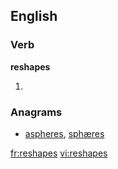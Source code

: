 
==English==

===Verb===
'''reshapes'''

# {{third-person singular of|[[reshape]]}}

===Anagrams===
* [[aspheres#English|aspheres]], [[sphæres#English|sphæres]]

[[fr:reshapes]]
[[vi:reshapes]]